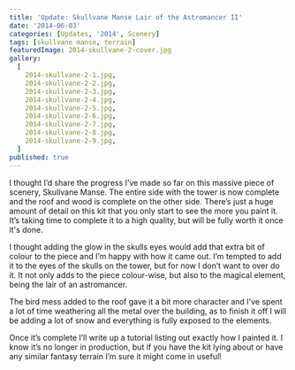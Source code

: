 ```yaml
---
title: 'Update: Skullvane Manse Lair of the Astromancer II'
date: '2014-06-03'
categories: [Updates, '2014', Scenery]
tags: [skullvane manse, terrain]
featuredImage: 2014-skullvane-2-cover.jpg
gallery:
  [
    2014-skullvane-2-1.jpg,
    2014-skullvane-2-2.jpg,
    2014-skullvane-2-3.jpg,
    2014-skullvane-2-4.jpg,
    2014-skullvane-2-5.jpg,
    2014-skullvane-2-6.jpg,
    2014-skullvane-2-7.jpg,
    2014-skullvane-2-8.jpg,
    2014-skullvane-2-9.jpg,
  ]
published: true
---
```


I thought I’d share the progress I’ve made so far on this massive piece of scenery, Skullvane Manse. The entire side
with the tower is now complete and the roof and wood is complete on the other side. There’s just a huge amount of
detail on this kit that you only start to see the more you paint it. It’s taking time to complete it to a high quality,
but will be fully worth it once it's done.

I thought adding the glow in the skulls eyes would add that extra bit of colour to the piece and I’m happy with how it
came out. I’m tempted to add it to the eyes of the skulls on the tower, but for now I don’t want to over do it. It not
only adds to the piece colour-wise, but also to the magical element, being the lair of an astromancer.

The bird mess added to the roof gave it a bit more character and I've spent a lot of time weathering all the metal
over the building, as to finish it off I will be adding a lot of snow and everything is fully exposed to the elements.

Once it’s complete I’ll write up a tutorial listing out exactly how I painted it. I know it’s no longer in production,
but if you have the kit lying about or have any similar fantasy terrain I’m sure it might come in useful!
